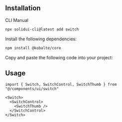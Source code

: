 <MDXHeader
  title="Switch"
  description="A control that allows the user to toggle between checked and not checked."
  docs="https://kobalte.dev/docs/core/components/switch"
/>

<ComponentPreview name="switch-demo" />

## Installation

<Tabs defaultValue="cli">

<TabsList>
  <TabsTrigger value="cli">CLI</TabsTrigger>
  <TabsTrigger value="manual">Manual</TabsTrigger>
</TabsList>

<TabsContent value="cli">

```bash
npx solidui-cli@latest add switch
```

</TabsContent>

<TabsContent value="manual">
<Steps>

<Step>Install the following dependencies: </Step>

```bash
npm install @kobalte/core
```

<Step>Copy and paste the following code into your project: </Step>

<ComponentSource name="switch" />

</Steps>
</TabsContent>

</Tabs>

## Usage

```tsx
import { Switch, SwitchControl, SwitchThumb } from "@/components/ui/switch"
```

```tsx
<Switch>
  <SwitchControl>
    <SwitchThumb />
  </SwitchControl>
</Switch>
```
